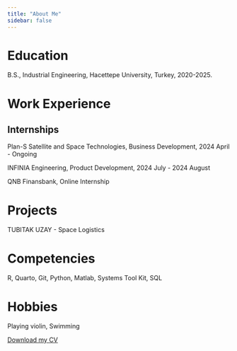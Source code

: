 ```yaml
---
title: "About Me"
sidebar: false 
---
```


# Education

B.S., Industrial Engineering, Hacettepe University, Turkey, 2020-2025.

# Work Experience

## Internships

Plan-S Satellite and Space Technologies, Business Development, 2024 April - Ongoing

INFINIA Engineering, Product Development, 2024 July - 2024 August

QNB Finansbank, Online Internship

# Projects

TUBITAK UZAY - Space Logistics 

# Competencies

R, Quarto, Git, Python, Matlab, Systems Tool Kit, SQL

# Hobbies

Playing violin, Swimming


[Download my CV](cv.pdf)